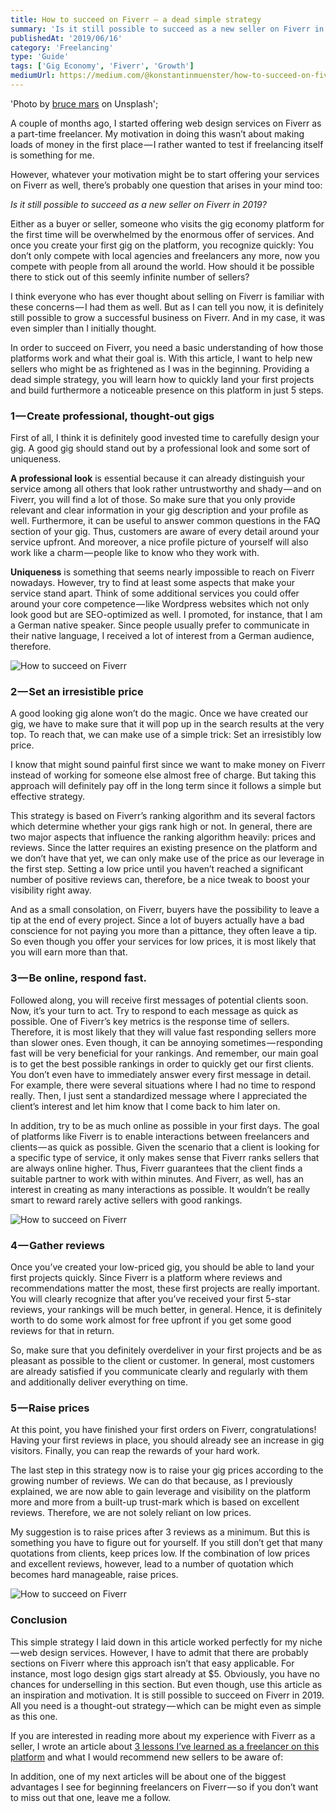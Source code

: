```yaml
---
title: How to succeed on Fiverr — a dead simple strategy
summary: 'Is it still possible to succeed as a new seller on Fiverr in 2019? — Yes, it is. Learn how to do it in just 5 simple steps.'
publishedAt: '2019/06/16'
category: 'Freelancing'
type: 'Guide'
tags: ['Gig Economy', 'Fiverr', 'Growth']
mediumUrl: https://medium.com/@konstantinmuenster/how-to-succeed-on-fiverr-a-dead-simple-strategy-a3928fdf6f6a
---
```


  'Photo by <a href="https://unsplash.com/@brucemars" target="_blank" rel="noopener noreferrer">bruce mars</a> on Unsplash';


A couple of months ago, I started offering web design services on Fiverr as a part-time freelancer. My motivation in doing this wasn’t about making loads of money in the first place — I rather wanted to test if freelancing itself is something for me.

However, whatever your motivation might be to start offering your services on Fiverr as well, there’s probably one question that arises in your mind too:

_Is it still possible to succeed as a new seller on Fiverr in 2019?_

Either as a buyer or seller, someone who visits the gig economy platform for the first time will be overwhelmed by the enormous offer of services. And once you create your first gig on the platform, you recognize quickly: You don’t only compete with local agencies and freelancers any more, now you compete with people from all around the world. How should it be possible there to stick out of this seemly infinite number of sellers?

I think everyone who has ever thought about selling on Fiverr is familiar with these concerns — I had them as well. But as I can tell you now, it is definitely still possible to grow a successful business on Fiverr. And in my case, it was even simpler than I initially thought.

In order to succeed on Fiverr, you need a basic understanding of how those platforms work and what their goal is. With this article, I want to help new sellers who might be as frightened as I was in the beginning. Providing a dead simple strategy, you will learn how to quickly land your first projects and build furthermore a noticeable presence on this platform in just 5 steps.

### 1 — Create professional, thought-out gigs

First of all, I think it is definitely good invested time to carefully design your gig. A good gig should stand out by a professional look and some sort of uniqueness.

**A professional look** is essential because it can already distinguish your service among all others that look rather untrustworthy and shady — and on Fiverr, you will find a lot of those. So make sure that you only provide relevant and clear information in your gig description and your profile as well. Furthermore, it can be useful to answer common questions in the FAQ section of your gig. Thus, customers are aware of every detail around your service upfront. And moreover, a nice profile picture of yourself will also work like a charm — people like to know who they work with.

**Uniqueness** is something that seems nearly impossible to reach on Fiverr nowadays. However, try to find at least some aspects that make your service stand apart. Think of some additional services you could offer around your core competence — like Wordpress websites which not only look good but are SEO-optimized as well. I promoted, for instance, that I am a German native speaker. Since people usually prefer to communicate in their native language, I received a lot of interest from a German audience, therefore.

<Image
  src={FiverrPosting}
  alt="How to succeed on Fiverr"
  caption="One of my gigs on Fiverr — basic Wordpress websites"
/>

### 2 — Set an irresistible price

A good looking gig alone won’t do the magic. Once we have created our gig, we have to make sure that it will pop up in the search results at the very top. To reach that, we can make use of a simple trick: Set an irresistibly low price.

I know that might sound painful first since we want to make money on Fiverr instead of working for someone else almost free of charge. But taking this approach will definitely pay off in the long term since it follows a simple but effective strategy.

This strategy is based on Fiverr’s ranking algorithm and its several factors which determine whether your gigs rank high or not. In general, there are two major aspects that influence the ranking algorithm heavily: prices and reviews. Since the latter requires an existing presence on the platform and we don’t have that yet, we can only make use of the price as our leverage in the first step. Setting a low price until you haven’t reached a significant number of positive reviews can, therefore, be a nice tweak to boost your visibility right away.

And as a small consolation, on Fiverr, buyers have the possibility to leave a tip at the end of every project. Since a lot of buyers actually have a bad conscience for not paying you more than a pittance, they often leave a tip. So even though you offer your services for low prices, it is most likely that you will earn more than that.

### 3 — Be online, respond fast.

Followed along, you will receive first messages of potential clients soon. Now, it’s your turn to act. Try to respond to each message as quick as possible. One of Fiverr’s key metrics is the response time of sellers. Therefore, it is most likely that they will value fast responding sellers more than slower ones. Even though, it can be annoying sometimes — responding fast will be very beneficial for your rankings. And remember, our main goal is to get the best possible rankings in order to quickly get our first clients. You don’t even have to immediately answer every first message in detail. For example, there were several situations where I had no time to respond really. Then, I just sent a standardized message where I appreciated the client’s interest and let him know that I come back to him later on.

In addition, try to be as much online as possible in your first days. The goal of platforms like Fiverr is to enable interactions between freelancers and clients — as quick as possible. Given the scenario that a client is looking for a specific type of service, it only makes sense that Fiverr ranks sellers that are always online higher. Thus, Fiverr guarantees that the client finds a suitable partner to work with within minutes. And Fiverr, as well, has an interest in creating as many interactions as possible. It wouldn’t be really smart to reward rarely active sellers with good rankings.

<Image
  src={FiverrPerformance}
  alt="How to succeed on Fiverr"
  caption="Even though the gig might seem quite simple, it performed great"
/>

### 4 — Gather reviews

Once you’ve created your low-priced gig, you should be able to land your first projects quickly. Since Fiverr is a platform where reviews and recommendations matter the most, these first projects are really important. You will clearly recognize that after you’ve received your first 5-star reviews, your rankings will be much better, in general. Hence, it is definitely worth to do some work almost for free upfront if you get some good reviews for that in return.

So, make sure that you definitely overdeliver in your first projects and be as pleasant as possible to the client or customer. In general, most customers are already satisfied if you communicate clearly and regularly with them and additionally deliver everything on time.

### 5 — Raise prices

At this point, you have finished your first orders on Fiverr, congratulations! Having your first reviews in place, you should already see an increase in gig visitors. Finally, you can reap the rewards of your hard work.

The last step in this strategy now is to raise your gig prices according to the growing number of reviews. We can do that because, as I previously explained, we are now able to gain leverage and visibility on the platform more and more from a built-up trust-mark which is based on excellent reviews. Therefore, we are not solely reliant on low prices.

My suggestion is to raise prices after 3 reviews as a minimum. But this is something you have to figure out for yourself. If you still don’t get that many quotations from clients, keep prices low. If the combination of low prices and excellent reviews, however, lead to a number of quotation which becomes hard manageable, raise prices.

<Image
  src={FiverrEarnings}
  alt="How to succeed on Fiverr"
  caption="Earnings of my first few projects on Fiverr"
/>

### Conclusion

This simple strategy I laid down in this article worked perfectly for my niche — web design services. However, I have to admit that there are probably sections on Fiverr where this approach isn’t that easy applicable. For instance, most logo design gigs start already at $5. Obviously, you have no chances for underselling in this section. But even though, use this article as an inspiration and motivation. It is still possible to succeed on Fiverr in 2019. All you need is a thought-out strategy — which can be might even as simple as this one.

If you are interested in reading more about my experience with Fiverr as a seller, I wrote an article about [3 lessons I’ve learned as a freelancer on this platform](/blog/i-tried-freelancing-on-fiverr-3-lessons-ive-learned) and what I would recommend new sellers to be aware of:

In addition, one of my next articles will be about one of the biggest advantages I see for beginning freelancers on Fiverr — so if you don’t want to miss out that one, leave me a follow.
